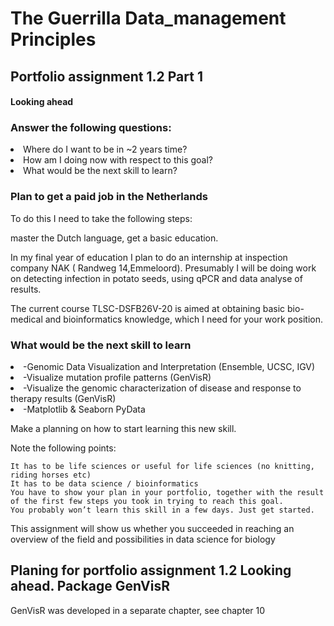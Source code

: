 # The Guerrilla Data_management Principles 

##  Portfolio assignment 1.2 Part 1

<div class="azure">
<h4> Looking ahead</h4>
<h3>  Answer the following questions:  </h3>

<li>  Where do I want to be in ~2 years time? </li>
<li>  How am I doing now with respect to this goal?  </li>
<li>  What would be the next skill to learn? </li>

</div>


<h3> Plan  to get a paid job in the Netherlands </h3>

To do this I need to take the following steps: 
<p> master the Dutch language, get a basic education. </p>
<p>In my final year of education I plan to do an internship at inspection company NAK ( Randweg 14,Emmeloord). Presumably I will be doing work on detecting infection in potato seeds, using qPCR and data analyse of results. </p>

<p>The current course TLSC-DSFB26V-20 is aimed at obtaining basic bio-medical and bioinformatics knowledge, which I need for your work position. <p>
</div>

<h3> What would be the next skill to learn </h3>

<li> -Genomic Data Visualization and Interpretation (Ensemble, UCSC, IGV) </li>
<li> -Visualize mutation profile patterns (GenVisR) </li>
<li> -Visualize the genomic characterization of disease and response to therapy results (GenVisR) </li>
<li> -Matplotlib & Seaborn PyData  </li>


<div class="azure pd22"> Make a planning on how to start learning this new skill.

Note the following points:

    It has to be life sciences or useful for life sciences (no knitting, riding horses etc)
    It has to be data science / bioinformatics
    You have to show your plan in your portfolio, together with the result of the first few steps you took in trying to reach this goal.
    You probably won’t learn this skill in a few days. Just get started.

This assignment will show us whether you succeeded in reaching an overview of the field and possibilities in data science for biology</div>



## Planing for portfolio assignment 1.2 Looking ahead. Package GenVisR

GenVisR was developed in a separate chapter, see chapter 10
